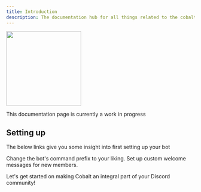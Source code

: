 ```yaml
---
title: Introduction
description: The documentation hub for all things related to the cobalt bot
---
```


<img height="200" src="/images/cover.png" />

<Tip>This documentation page is currently a work in progress</Tip>

## Setting up

The below links give you some insight into first setting up your bot

<CardGroup cols={2}>
  <Card
    title="Customize Prefix"
    icon="arrow-right"
    href="/docs/configuration"
  >
    Change the bot's command prefix to your liking.
  </Card>
  <Card
    title="Personalized Welcome Messages"
    icon="door-open"
    href="/docs/configuration"
  >
    Set up custom welcome messages for new members.
  </Card>
</CardGroup>

Let's get started on making Cobalt an integral part of your Discord community!
